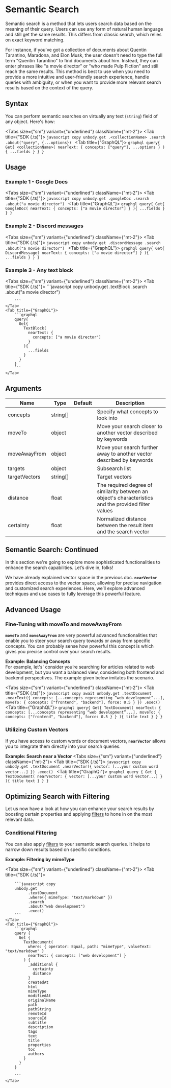 
# Semantic Search

Semantic search is a method that lets users search data based on the meaning of their query. Users can use any form of natural human language and still get the same results. This differs from classic search, which relies on exact keyword matching.

For instance, if you've got a collection of documents about Quentin Tarantino, Maradona, and Elon Musk, the user doesn't need to type the full term "Quentin Tarantino" to find documents about him. Instead, they can enter phrases like "a movie director" or "who made Pulp Fiction" and still reach the same results.
This method is best to use when you need to provide a more intuitive and user-friendly search experience, handle queries with ambiguity, or when you want to provide more relevant search results based on the context of the query.

## Syntax
You can perform semantic searches on virtually any text (`string`) field of any object. Here's how:

<Tabs size={"sm"} variant={"underlined"} className={"mt-2"}>
    <Tab title={"SDK (.ts)"}>
        ```javascript copy
        unbody.get
              .<collectionName>
              .search
              .about("query", {...options})
        ```
    </Tab>
    <Tab title={"GraphQL"}>
        ```graphql
        query{
          Get{
            <collectionName>(
              nearText: {
                concepts: ["query"],
                ...options
              }
            ){
              ...fields
            }
          }
        }
        ```
    </Tab>
</Tabs>


## Usage

### Example 1 - Google Docs

<Tabs size={"sm"} variant={"underlined"} className={"mt-2"}>
    <Tab title={"SDK (.ts)"}>
        ```javascript copy
        unbody.get
              .googleDoc
              .search
              .about("a movie director")
        ```
    </Tab>
    <Tab title={"GraphQL"}>
        ```graphql
        query{
          Get{
            GoogleDoc(
              nearText: {
                concepts: ["a movie director"]
              }
            ){
              ...fields
            }
          }
        }
        ```
    </Tab>
</Tabs>

### Example 2 - Discord messages

<Tabs size={"sm"} variant={"underlined"} className={"mt-2"}>
    <Tab title={"SDK (.ts)"}>
        ```javascript copy
        unbody.get
              .discordMessage
              .search
              .about("a movie director")
        ```
    </Tab>
    <Tab title={"GraphQL"}>
        ```graphql
        query{
          Get{
            DiscordMessage(
              nearText: {
                concepts: ["a movie director"]
              }
            ){
              ...fields
            }
          }
        }
        ```
    </Tab>
</Tabs>

### Example 3 - Any text block

<Tabs size={"sm"} variant={"underlined"} className={"mt-2"}>
    <Tab title={"SDK (.ts)"}>
        ```javascript copy
        unbody.get
              .textBlock
              .search
              .about("a movie director")

        ```
    </Tab>
    <Tab title={"GraphQL"}>
        ```graphql
        query{
          Get{
            TextBlock(
              nearText: {
                concepts: ["a movie director"]
              }
            ){
              ...fields
            }
          }
        }
        ```
    </Tab>
</Tabs>

## Arguments

| Name | Type | Default | Description |
| --- | --- | --- | --- |
| concepts | string[] |  | Specify what concepts to look into |
| moveTo | object |  | Move your search closer to another vector described by keywords |
| moveAwayFrom | object |  | Move your search further away to another vector described by keywords |
| targets | object |  | Subsearch list |
| targetVectors | string[] | | Target vectors |
| distance | float | | The required degree of similarity between an object's characteristics and the provided filter values |
| certainty | float | | Normalized distance between the result item and the search vector |

## Semantic Search: Continued
In this section we're going to explore more sophisticated functionalities to enhance the search capabilities. Let’s dive in, folks!

We have already explained vector space in the previous doc. **`nearVector`** provides direct access to the vector space, allowing for precise navigation and customized search experiences. Here, we’ll explore advanced techniques and use cases to fully leverage this powerful feature.

## Advanced Usage
### Fine-Tuning with moveTo and moveAwayFrom

**`moveTo`** and **`moveAwayFrom`** are very powerful advanced functionalities that enable you to steer your search query towards or away from specific concepts. You can probably sense how powerful this concept is which gives you precise control over your search results.

**Example: Balancing Concepts**   
For example, let's' consider you’re searching for articles related to web development, but you want a balanced view, considering both frontend and backend perspectives. The example given below imitates the scenario.

<Tabs size={"sm"} variant={"underlined"} className={"mt-2"}>
    <Tab title={"SDK (.ts)"}>
        ```javascript copy
        await unbody.get
                    .textDocument
                    .nearText({
                        concepts: [...concepts representing “web development”...],
                        moveTo: {
                            concepts: ["frontend", "backend"],
                            force: 0.5
                        }
                    })
                    .exec()
        ```
    </Tab>
    <Tab title={"GraphQL"}>
        ```graphql
        query{
          Get{
            TextDocument(
              nearText: {
                concepts: [...concepts representing “web development”...],
                moveTo: {
                  concepts: ["frontend", "backend"],
                  force: 0.5
                }
              }
            ){
              title
              text
            }
          }
        }
        ```
    </Tab>
</Tabs>

### Utilizing Custom Vectors

If you have access to custom words or document vectors, **`nearVector`** allows you to integrate them directly into your search queries.

**Example: Search near a Vector**
<Tabs size={"sm"} variant={"underlined"} className={"mt-2"}>
    <Tab title={"SDK (.ts)"}>
        ```javascript copy
        unbody.get
              .textDocument
              .nearVector({
                  vector: [...your custom word vector...]
              })
              .exec()
        ```
    </Tab>
    <Tab title={"GraphQl"}>
        ```graphql
        query {
          Get {
            TextDocument(
              nearVector: {
                vector: [...your custom word vector...]
              }
            ){
              title
              text
            }
          }
        }
        ```
    </Tab>
</Tabs>

## Optimizing Search with Filtering

Let us now have a look at how you can enhance your search results by boosting certain properties and applying [filters](/content-api/filters) to hone in on the most relevant data.

### Conditional Filtering

You can also apply [filters](/content-api/filters) to your semantic search queries. It helps to narrow down results based on specific conditions.

**Example: Filtering by mimeType**

<Tabs size={"sm"} variant={"underlined"} className={"mt-2"}>
    <Tab title={"SDK (.ts)"}>

        ```javascript copy
        unbody.get
              .textDocument
              .where({ mimeType: "text/markdown" })
              .search
              .about("web development")
              .exec()
        ```
    </Tab>
    <Tab title={"GraphQl"}>
        ```graphql
        query {
          Get {
            TextDocument(
              where: { operator: Equal, path: "mimeType", valueText: "text/markdown" }
              nearText: { concepts: ["web development"] }
            ) {
              _additional {
                certainty
                distance
              }
              createdAt
              html
              mimeType
              modifiedAt
              originalName
              path
              pathString
              remoteId
              sourceId
              subtitle
              description
              tags
              text
              title
              properties
              toc
              authors
            }
          }
        }

        ```
    </Tab>
</Tabs>
